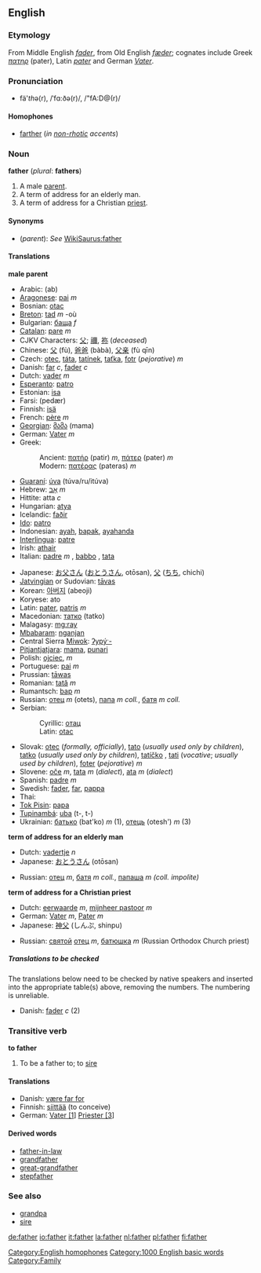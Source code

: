 ==English==
===Etymology===
From Middle English ''[[fader]]'', from Old English ''[[fæder]]''; cognates include Greek ''[[πατηρ]]'' (pater),  Latin ''[[pater]]'' and German ''[[Vater]]''.

===Pronunciation===
*fä'<i>th</i>ə(r), /ˈfɑ:ðə(r)/, /"fA:D@(r)/

====Homophones====
*[[farther]] (''in [[non-rhotic]] accents'')
[[Category:English homophones]]

===Noun===
'''father''' (''plural'': '''fathers''')
#A male [[parent]].
#A term of address for an elderly man.
#A term of address for a Christian [[priest]].

====Synonyms====
*(''parent''): ''See'' [[WikiSaurus:father]]

====Translations====
'''male parent'''
{{top}}
*Arabic: {{ARchar|[[اب|اَب]]}} (ab)
*[[Aragonese]]: [[pai]] ''m''
*Bosnian: [[otac]] {{m}}
*[[Breton]]: [[tad#Breton|tad]] ''m'' -où
*Bulgarian: [[баща]] ''f''
*[[Catalan]]: [[pare]] ''m''
*CJKV Characters: [[父]]; [[禰]], [[祢]] (''deceased'')
*Chinese: [[父]] (fù), [[爸爸]] (bàbà), [[父亲]] (fù qīn)
*Czech: [[otec]], [[táta]], [[tatínek]], [[taťka]], [[fotr]] (''pejorative'')  ''m''
*Danish: [[far#Danish|far]] ''c'', [[fader]] ''c''
*Dutch: [[vader]] ''m''
*[[Esperanto]]: [[patro]]
*Estonian: [[isa]]
*Farsi: {{FAchar|[[پدر|پِدَر]]}} (pedær)
*Finnish: [[isä]]
*French: [[père]] ''m''
*[[Georgian]]: [[მამა]] (mama)
*German: [[Vater]] ''m''
*Greek:
*:Ancient: [[πατήρ]] (patir) ''m'', [[πάτερ]] (pater) ''m''
*:Modern: [[πατέρας]] (pateras) ''m''
*[[Guaraní]]: [[úva]] (túva/ru/itúva)
*Hebrew: [[אב|אָב]] ''m''
*Hittite: atta ''c''
*Hungarian: [[atya]]
*Icelandic: [[faðir]] <!--this belongs on the Icelandic page: ([[feður]] ''pl'')-->
*[[Ido]]: [[patro]]
*Indonesian: [[ayah]], [[bapak]], [[ayahanda]]
*[[Interlingua]]: [[patre]]
*Irish: [[athair]]
*Italian: [[padre]] ''m'' , [[babbo]] , [[tata]]  
{{mid}}
*Japanese: [[お父さん]] ([[おとうさん]], otōsan), [[父]] ([[ちち]], chichi)
*[[Jatvingian]] or Sudovian: [[tāvas]]
*Korean: [[아버지]] (abeoji)
*Koryese: ato
*Latin: [[pater]], [[patris]] ''m''
*Macedonian: [[татко]] (tatko)
*Malagasy: [[mg:ray]]
*[[Mbabaram]]: [[nganjan]]
*Central Sierra [[Miwok]]: [[ʔypýˑ-]]
*[[Pitjantjatjara]]: [[mama]], [[punari]]
*Polish: [[ojciec]], ''m''
*Portuguese: [[pai]] ''m''
*Prussian: [[tāwas]]
*Romanian: [[tată]] ''m''
*Rumantsch: [[bap]] ''m''
*Russian: [[отец]] ''m'' (otets), [[папа]] ''m coll.'', [[батя]] ''m coll.''
*Serbian:
*:Cyrillic: [[отац]] {{m}}
*:Latin: [[otac#Serbian|otac]] {{m}}
*Slovak: [[otec]] (''formally, officially''), [[tato]] (''usually used only by children''), [[tatko]] <!--belongs on Slovak page: ("little father", nice/beloved father,-->(''usually used only by children''), [[tatíčko]]<!--belongs on Slovak page: ("little little father")-->, [[tati]] (''vocative''; ''usually used by children''), [[foter]] (''pejorative'') ''m''
*Slovene: [[oče]] ''m'', [[tata]] ''m'' (''dialect''), [[ata]] ''m'' (''dialect'')
*Spanish: [[padre]] ''m''
*Swedish: [[fader]], [[far]], [[pappa]]
*Thai: {{THchar|[[พ่อ]]}}
*[[Tok Pisin]]: [[papa]]
*[[Tupinambá]]: [[uba]] (t-, t-)
*Ukrainian: [[батько]] (bat'ko) ''m'' (1), [[отець]] (otesh') ''m'' (3)
{{bottom}}

'''term of address for an elderly man'''
{{top}}
*Dutch: [[vadertje]] ''n''
*Japanese: [[おとうさん]] (otōsan)
{{mid}}
*Russian: [[отец]] ''m'', [[батя]] ''m coll.'', [[папаша]] ''m (coll. impolite)''
{{bottom}}

'''term of address for a Christian priest'''
{{top}}
*Dutch: [[eerwaarde]] ''m'', [[mijnheer pastoor]] ''m''
*German: [[Vater]] ''m'', [[Pater]] ''m''
*Japanese: [[神父]] (しんぷ, shinpu)
{{mid}}
*Russian: [[святой]] [[отец]] ''m'', [[батюшка]] ''m'' (Russian Orthodox Church priest)
{{bottom}}

=====Translations to be checked=====
<!--Remove this section once all of the translations below have been moved into the tables above.-->
{{checktrans}}
The translations below need to be checked by native speakers and inserted into the appropriate table(s) above, removing the numbers.  The numbering is unreliable.
*Danish: [[fader]] ''c'' (2)

===Transitive verb===
'''to father'''

#To be a father to; to [[sire]]

====Translations====
*Danish: [[være far for]]
*Finnish: [[siittää]] (to conceive)
*German: [[Vater|Vater [1]]] [[Priester|Priester [3]]]

====Derived words====
*[[father-in-law]]
*[[grandfather]]
*[[great-grandfather]]
*[[stepfather]]

===See also===
*[[grandpa]]
*[[sire]]

[[Category:1000 English basic words]]
[[Category:Family]]

[[de:father]]
[[io:father]]
[[it:father]]
[[la:father]]
[[nl:father]]
[[pl:father]]
[[fi:father]]